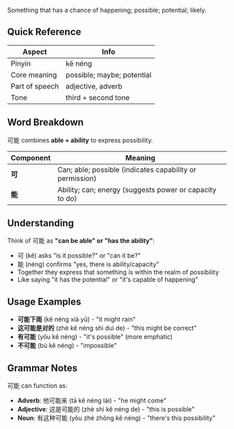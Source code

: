 Something that has a chance of happening; possible; potential; likely.

## Quick Reference

| Aspect         | Info                       |
| -------------- | -------------------------- |
| Pinyin         | kě néng                    |
| Core meaning   | possible; maybe; potential |
| Part of speech | adjective, adverb          |
| Tone           | third + second tone        |

## Word Breakdown

可能 combines **able + ability** to express possibility.

| Component | Meaning                                                  |
| --------- | -------------------------------------------------------- |
| **可**    | Can; able; possible (indicates capability or permission) |
| **能**    | Ability; can; energy (suggests power or capacity to do)  |

## Understanding

Think of 可能 as **"can be able" or "has the ability"**:

- 可 (kě) asks "is it possible?" or "can it be?"
- 能 (néng) confirms "yes, there is ability/capacity"
- Together they express that something is within the realm of possibility
- Like saying "it has the potential" or "it's capable of happening"

## Usage Examples

- **可能下雨** (kě néng xià yǔ) - "it might rain"
- **这可能是对的** (zhè kě néng shì duì de) - "this might be correct"
- **有可能** (yǒu kě néng) - "it's possible" (more emphatic)
- **不可能** (bù kě néng) - "impossible"

## Grammar Notes

可能 can function as:

- **Adverb**: 他可能来 (tā kě néng lái) - "he might come"
- **Adjective**: 这是可能的 (zhè shì kě néng de) - "this is possible"
- **Noun**: 有这种可能 (yǒu zhè zhǒng kě néng) - "there's this possibility"

